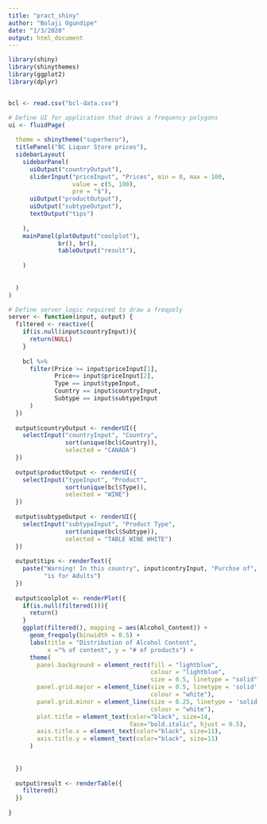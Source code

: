 ```yaml
---
title: "pract_shiny"
author: "Bolaji Ogundipe"
date: "1/3/2020"
output: html_document
---
```



```r

library(shiny)
library(shinythemes)
library(ggplot2)
library(dplyr)


bcl <- read.csv("bcl-data.csv")

# Define UI for application that draws a frequency polygons
ui <- fluidPage(
  
  theme = shinytheme("superhero"),
  titlePanel("BC Liquor Store prices"),
  sidebarLayout(
    sidebarPanel(
      uiOutput("countryOutput"),
      sliderInput("priceInput", "Prices", min = 0, max = 100,
                  value = c(5, 100),
                  pre = "$"),
      uiOutput("productOutput"),
      uiOutput("subtypeOutput"),
      textOutput("tips")
      
    ),
    mainPanel(plotOutput("coolplot"),
              br(), br(),
              tableOutput("result"),
              
    )
    
    
  )
)
```

```r
# Define server logic required to draw a freqpoly
server <- function(input, output) {
  filtered <- reactive({
    if(is.null(input$countryInput)){
      return(NULL)
    }
    
    bcl %>%
      filter(Price >= input$priceInput[1],
             Price<= input$priceInput[2],
             Type == input$typeInput,
             Country == input$countryInput,
             Subtype == input$subtypeInput
      )
  })
  
  output$countryOutput <- renderUI({
    selectInput("countryInput", "Country",
                sort(unique(bcl$Country)),
                selected = "CANADA")
  })
  
  output$productOutput <- renderUI({
    selectInput("typeInput", "Product",
                sort(unique(bcl$Type)),
                selected = "WINE")
  })
  
  output$subtypeOutput <- renderUI({
    selectInput("subtypeInput", "Product Type",
                sort(unique(bcl$Subtype)),
                selected = "TABLE WINE WHITE")
  })
  
  output$tips <- renderText({
    paste("Warning! In this country", input$contryInput, "Purchse of", input$typeInput, 
          "is for Adults")
  })
  
  output$coolplot <- renderPlot({
    if(is.null(filtered())){
      return()
    }
    ggplot(filtered(), mapping = aes(Alcohol_Content)) +
      geom_freqpoly(binwidth = 0.5) +
      labs(title = "Distribution of Alcohol Content", 
           x ="% of content", y = "# of products") +
      theme(
        panel.background = element_rect(fill = "lightblue",
                                        colour = "lightblue",
                                        size = 0.5, linetype = "solid"),
        panel.grid.major = element_line(size = 0.5, linetype = 'solid',
                                        colour = "white"), 
        panel.grid.minor = element_line(size = 0.25, linetype = 'solid',
                                        colour = "white"),
        plot.title = element_text(color="black", size=14, 
                                  face="bold.italic", hjust = 0.5),
        axis.title.x = element_text(color="black", size=11),
        axis.title.y = element_text(color="black", size=11)
      ) 
    
    
  })
  
  output$result <- renderTable({
    filtered()
  })
  
}
```
